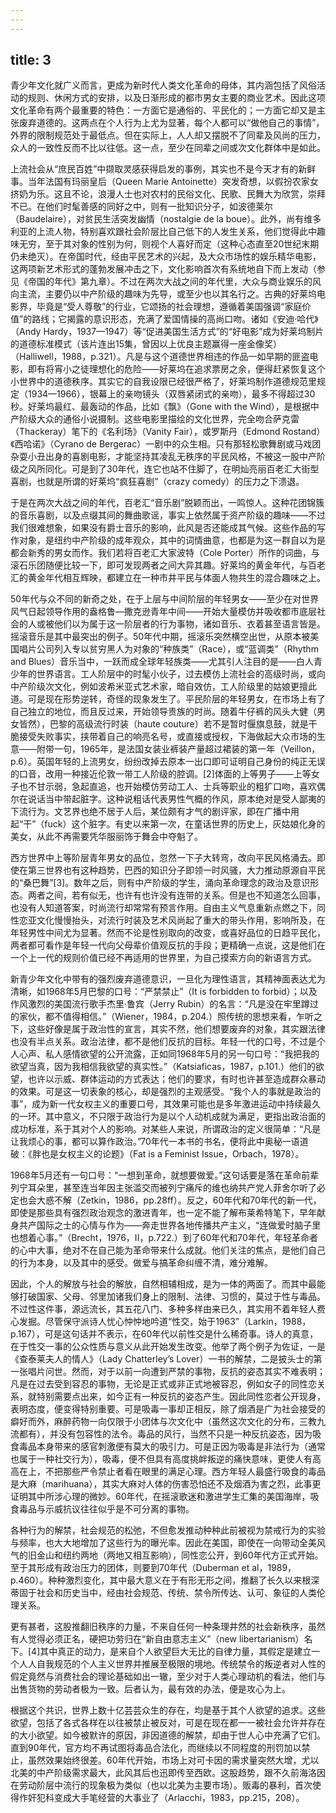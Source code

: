 ```yaml
---
---
---
```

title: 3
---




青少年文化就广义而言，更成为新时代人类文化革命的母体，其内涵包括了风俗活动的规则、休闲方式的安排，以及日渐形成的都市男女主要的商业艺术。因此这项文化革命有两个最重要的特色：一方面它是通俗的、平民化的；一方面它却又是主张废弃道德的。这两点在个人行为上尤为显著，每个人都可以“做他自己的事情”，外界的限制规范处于最低点。但在实际上，人人却又摆脱不了同辈及风尚的压力，众人的一致性反而不比以往低。这一点，至少在同辈之间或次文化群体中是如此。

上流社会从“庶民百姓”中撷取灵感获得启发的事例，其实也不是今天才有的新鲜事。当年法国有玛丽皇后（Queen Marie Antoinette）突发奇想，以假扮农家女挤奶为乐。这且不论，浪漫人士也对农村的民俗文化、民歌、民舞大为欣赏，崇拜不已。在他们时髦善感的同好之中，则有一批知识分子，如波德莱尔（Baudelaire），对贫民生活突发幽情（nostalgie de la boue）。此外，尚有维多利亚的上流人物，特别喜欢跟社会阶层比自己低下的人发生关系，他们觉得此中趣味无穷，至于其对象的性别为何，则视个人喜好而定（这种心态直至20世纪末期仍未绝灭）。在帝国时代，经由平民艺术的兴起，及大众市场性的娱乐精华电影，这两项新艺术形式的蓬勃发展冲击之下，文化影响首次有系统地自下而上发动（参见《帝国的年代》第九章）。不过在两次大战之间的年代里，大众与商业娱乐的风向主流，主要仍以中产阶级的趣味为先导，或至少也以其名行之。古典的好莱坞电影界，毕竟是“受人尊敬”的行业，它颂扬的社会理想，遵循着美国强调“家庭价值”的路线；它揭露的意识形态，充满了爱国情操的高尚口吻。诸如《安迪·哈代》（Andy Hardy，1937—1947）等“促进美国生活方式”的“好电影”成为好莱坞制片的道德标准模式（该片连出15集，曾因以上优良主题赢得一座金像奖）（Halliwell，1988，p.321）。凡是与这个道德世界相违的作品一如早期的匪盗电影，即有将宵小之徒理想化的危险——好莱坞在追求票房之余，便得赶紧恢复这个小世界中的道德秩序。其实它的自我设限已经很严格了，好莱坞制作道德规范里规定（1934—1966），银幕上的亲吻镜头（双唇紧闭式的亲吻），最多不得超过30秒。好莱坞最红、最轰动的作品，比如《飘》（Gone with the Wind），是根据中产阶级大众的通俗小说摄制。这些电影里描绘的文化世界，完全吻合萨克雷（Thackeray）笔下的《名利场》（Vanity Fair），或罗斯丹（Edmond Rostand）《西哈诺》（Cyrano de Bergerac）一剧中的众生相。只有那轻松歌舞剧或马戏团杂耍小丑出身的喜剧电影，才能坚持其凌乱无秩序的平民风格，不被这一股中产阶级之风所同化。可是到了30年代，连它也站不住脚了，在明灿亮丽百老汇大街型喜剧，也就是所谓的好莱坞“疯狂喜剧”（crazy comedy）的压力之下溃退。

于是在两次大战之间的年代，百老汇“音乐剧”脱颖而出，一鸣惊人。这种花团锦簇的音乐喜剧，以及点缀其间的舞曲歌谣，事实上依然属于资产阶级的趣味——不过我们很难想象，如果没有爵士音乐的影响，此风是否还能成其气候。这些作品的写作对象，是纽约中产阶级的成年观众，其中的词情曲意，也都是为这一群自以为是都会新秀的男女而作。我们若将百老汇大家波特（Cole Porter）所作的词曲，与滚石乐团随便比较一下，即可发现两者之间大异其趣。好莱坞的黄金年代，与百老汇的黄金年代相互辉映，都建立在一种市井平民与体面人物共生的混合趣味之上。

50年代与众不同的新奇之处，在于上层与中间阶层的年轻男女——至少在对世界风气日起领导作用的盎格鲁—撒克逊青年中间——开始大量模仿并吸收都市底层社会的人或被他们以为属于这一阶层者的行为事物，诸如音乐、衣着甚至语言皆是。摇滚音乐是其中最突出的例子。50年代中期，摇滚乐突然横空出世，从原本被美国唱片公司列入专以贫穷黑人为对象的“种族类”（Race），或“蓝调类”（Rhythm and Blues）音乐当中，一跃而成全球年轻族类——尤其引人注目的是——白人青少年的世界语言。工人阶层中的时髦小伙子，过去模仿上流社会的高级时尚，或向中产阶级次文化，例如波希米亚式艺术家，暗自效仿，工人阶级里的姑娘更擅此道。可是现在形势逆转，奇怪的现象发生了。平民阶层的年轻男女，在市场上有了自己独立的地位，而且反过来，开始领导贵族的时尚。随着牛仔裤的风头大健（男女皆然），巴黎的高级流行时装（haute couture）若不是暂时偃旗息鼓，就是干脆接受失败事实，挟带着自己的响亮名号，或直接或授权，下海做起大众市场的生意——附带一句，1965年，是法国女装业裤装产量超过裙装的第一年（Veillon，p.6）。英国年轻的上流男女，纷纷改掉去原本一出口即可证明自己身份的纯正无误的口音，改用一种接近伦敦一带工人阶级的腔调。[2]体面的上等男子——上等女子也不甘示弱，急起直追，也开始模仿劳动工人、士兵等职业的粗犷口吻，喜欢偶尔在说话当中带起脏字。这种说粗话代表男性气概的作风，原本绝对是受人鄙夷的下流行为。文艺界也绝不居于人后，某位颇有才气的剧评家，即在广播中用起“干”（fuck）这个脏字。有史以来第一次，在童话世界的历史上，灰姑娘化身的美女，从此不再需要凭华服丽饰于舞会中夺魁了。

西方世界中上等阶层青年男女的品位，忽然一下子大转弯，改向平民风格涌去。即使在第三世界也有这种趋势，巴西的知识分子即领一时风骚，大力推动原源自平民的“桑巴舞”[3]。数年之后，则有中产阶级的学生，涌向革命理念的政治及意识形态。两者之间，若有似无，也许有也许没有连带的关系。但是也不知道怎么回事，也没有人知道答案，时尚流行却常常有预言作用。自由主义气息重新点燃之下，同性恋亚文化慢慢抬头，对流行时装及艺术风尚起了重大的带头作用，影响所及，在年轻男性中间尤为显著。然而不论是性别取向的改变，或喜好品位的日趋平民化，两者都可看作是年轻一代向父母辈价值观反抗的手段；更精确一点说，这是他们在一个上一代的规则价值已经不再适用的世界里，为自己摸索方向的新语言方式。

新青少年文化中带有的强烈废弃道德意识，一旦化为理性语言，其精神面表达尤为清晰，如1968年5月巴黎的口号：“严禁禁止”（It is forbidden to forbid）；以及作风激烈的美国流行歌手杰里·鲁宾（Jerry Rubin）的名言：“凡是没在牢里蹲过的家伙，都不值得相信。”（Wiener，1984，p.204.）照传统的思想来看，乍听之下，这些好像是属于政治性的宣言，其实不然，他们想要废弃的对象，其实跟法律也没有半点关系。政治法律，都不是他们反抗的目标。年轻一代的口号，不过是个人心声、私人感情欲望的公开流露，正如同1968年5月的另一句口号：“我把我的欲望当真，因为我相信我欲望的真实性。”（Katsiaficas，1987，p.101.）他们的欲望，也许以示威、群体运动的方式表达；他们的要求，有时也许甚至造成群众暴动的效果。可是这一切表象的核心，却是强烈的主观感受。“我个人的事就是政治的事”，成为新一代女权主义的重要口号，其效果可能也是多年激进运动中持续最久的一环。其中意义，不只限于政治行为是以个人动机成就为满足，更指出政治面的成功标准，系于其对个人的影响。对某些人来说，所谓政治的定义很简单：“凡是让我烦心的事，都可以算作政治。”70年代一本书的书名，便将此中奥秘一语道破：《胖也是女权主义的论题》（Fat is a Feminist Issue，Orbach，1978）。

1968年5月还有一句口号：“一想到革命，就想要做爱。”这句话要是落在革命前辈列宁耳朵里，甚至连当年因主张滥交而被列宁痛斥的维也纳共产党人菲舍尔听了必定也会大惑不解（Zetkin，1986，pp.28ff）。反之，60年代和70年代的新一代，即使是那些具有强烈政治观念的激进青年，也一定不能了解布莱希特笔下，早年献身共产国际之士的心情与作为——奔走世界各地传播共产主义，“连做爱时脑子里也想着心事。”（Brecht，1976，II，p.722.）到了60年代和70年代，年轻革命者的心中大事，绝对不在自己能为革命带来什么成就。他们关注的焦点，是他们自己的行为本身，以及其中的感受。做爱与搞革命纠缠不清，难分难解。

因此，个人的解放与社会的解放，自然相辅相成，是为一体的两面了。而其中最能够打破国家、父母、邻里加诸我们身上的限制、法律、习惯的，莫过于性与毒品。不过性这件事，源远流长，其五花八门、多种多样由来已久，其实用不着年轻人费心发掘。尽管保守派诗人忧心忡忡地吟道“性交，始于1963”（Larkin，1988，p.167），可是这句话并不表示，在60年代以前性交是什么稀奇事。诗人的真意，在于性交一事的公众性质与意义从此开始发生改变。他举了两个例子为佐证，一是《查泰莱夫人的情人》（Lady Chatterley’s Lover）一书的解禁，二是披头士的第一张唱片问世。然而，对于以前一向遭到严禁的事物，反抗的姿态其实不难表明；凡是在过去受到容忍的事物，无论是正式或非正式地被容忍，例如女子的同性恋关系，就特别需要点出来，如今正有一种反抗的姿态产生。因此同性恋者公开现身，表明态度，便变得特别重要。可是吸毒一事却正相反，除了烟酒是广为社会接受的癖好而外，麻醉药物一向仅限于小团体与次文化中（虽然这次文化的分布，三教九流都有），并没有包容性的法令。毒品的风行，当然不只是一种反抗姿态，因为吸食毒品本身带来的感官刺激便有莫大的吸引力。可是正因为吸毒是非法行为（通常也属于一种社交行为），吸毒，便不但具有高度挑衅叛逆的痛快意味，更使人有高高在上，不把那些严令禁止者看在眼里的满足心理。西方年轻人最盛行吸食的毒品是大麻（marihuana），其实大麻对人体的伤害恐怕还不及烟酒为害之烈，此事更证明其中所涉心理的微妙。60年代，在摇滚歌迷和激进学生汇集的美国海岸，吸食毒品与示威抗议往往似乎是不可分离的事物。

各种行为的解禁，社会规范的松弛，不但愈发推动种种此前被视为禁戒行为的实验与频率，也大大地增加了这些行为的曝光率。因此在美国，即使在一向带动全美风气的旧金山和纽约两地（两地又相互影响），同性恋公开，到60年代方正式开始。至于其形成有政治压力的团体，则要到70年代（Duberman et al，1989，p.460）。种种激烈变化，其中最大意义在于有形无形之间，推翻了长久以来根深蒂固于社会和历史当中，经由社会规范、传统、禁令所传达、认可、象征的人类伦理关系。

更有甚者，这股推翻旧秩序的力量，不来自任何一种条理井然的社会新秩序，虽然有人觉得必须正名，硬把功劳归在“新自由意志主义”（new libertarianism）名下。[4]其中真正的动力，是来自个人欲望巨大无比的自律力量，其假定是建立一个人人自我规范的个人主义世界并推展至极限的境地。传统禁令的叛逆者对人性的假定竟然与消费社会的理论基础如出一辙，至少对于人类心理动机的看法，他们与出售货物的劳动者极为一致。后者认为，最有效的办法，便是攻心为上。

根据这个共识，世界上数十亿芸芸众生的存在，均是基于其个人欲望的追求。这些欲望，包括了各式各样在以往被禁止被反对，可是在现在都一一被社会允许并存在的大小欲望。如今被默许的原因，非因道德的解禁，却由于世人心中充满了它们。直到90年代，官方均不再试图将毒品合法化，而继续以不同程度的刑罚加以禁止，虽然效果始终很差。60年代开始，市场上对可卡因的需求量突然大增，尤以北美的中产阶级需求最大，此风其后也迅即传至西欧。这股趋势，跟不久前海洛因在劳动阶层中流行的现象极为类似（也以北美为主要市场）。贩毒的暴利，首次使得作奸犯科变成大手笔经营的大事业了（Arlacchi，1983，pp.215，208）。